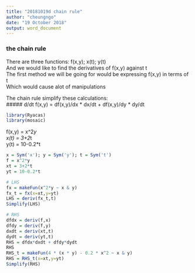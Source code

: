 ```yaml
---
title: "20181019d chain rule"
author: "cheungngo"
date: "19 October 2018"
output: word_document
---
```


### the chain rule

There are three functions: f(x,y); x(t); y(t)  
And we would like to find the derivatives of f(x,y) against t  
The first method we will be going for would be expressing f(x,y) in terms of t  
Which would cause alot of manipulations  

The chain rule simplify these calculations:  
##### d/dt f(x,y) = df(x,y)/dx * dx/dt + df(x,y)/dy * dy/dt

```r
library(Ryacas)
library(mosaic)
```

f(x,y) = x^2*y  
x(t) = 3+2*t  
y(t) = 10-0.2*t  

```r
x = Sym('x'); y = Sym('y'); t = Sym('t')
f = x^2*y 
xt = 3+2*t
yt = 10-0.2*t
```

```r
# LHS
fx = makeFun(x^2*y ~ x & y)
fx_t = fx(x=xt,y=yt)
LHS = deriv(fx_t,t)
Simplify(LHS)
```

```r
# RHS
dfdx = deriv(f,x)
dfdy = deriv(f,y)
dxdt = deriv(xt,t)
dydt = deriv(yt,t)
RHS = dfdx*dxdt + dfdy*dydt
RHS
RHS_t = makeFun(4 * (x * y) - 0.2 * x^2 ~ x & y)
RHS = RHS_t(x=xt,y=yt)
Simplify(RHS)
```

